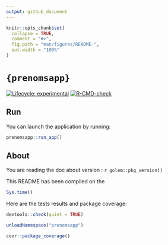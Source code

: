 ```yaml
---
output: github_document
---
```


<!-- README.md is generated from README.Rmd. Please edit that file -->

```r
knitr::opts_chunk$set(
  collapse = TRUE,
  comment = "#>",
  fig.path = "man/figures/README-",
  out.width = "100%"
)
```

# `{prenomsapp}`

<!-- badges: start -->
[![Lifecycle: experimental](https://img.shields.io/badge/lifecycle-experimental-orange.svg)](https://lifecycle.r-lib.org/articles/stages.html#experimental)
[![R-CMD-check](https://github.com/ThinkR-open/prenoms-app/actions/workflows/R-CMD-check.yaml/badge.svg)](https://github.com/ThinkR-open/prenoms-app/actions/workflows/R-CMD-check.yaml)
<!-- badges: end -->

## Run

You can launch the application by running:

```r
prenomsapp::run_app()
```

## About

You are reading the doc about version : `r golem::pkg_version()`

This README has been compiled on the

```r
Sys.time()
```

Here are the tests results and package coverage:

```r
devtools::check(quiet = TRUE)
```

```r
unloadNamespace("prenomsapp")
```

```r
covr::package_coverage()
```

